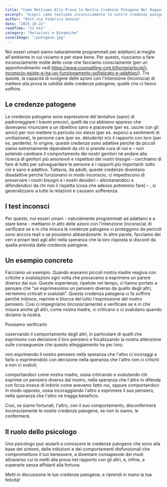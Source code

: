 ```yaml
---
title: "Come Mettiamo Alla Prova le Nostre Credenze Patogene Nel Rapporto Con Gli Altri"
excerpt: "Scopri come testiamo inconsciamente le nostre credenze patogene nelle relazioni e come superarle."
author: "Dott.ssa Federica Genova"
date: "2025-10-22"
readTime: "12 min"
category: "Relazioni e Dinamiche"
coverImage: "/patogene.jpg"
---
```


Noi esseri umani siamo naturalmente programmati per adattarci al meglio all'ambiente in cui viviamo e per stare bene. Per questo, riusciamo a fare inconsciamente molte delle cose che facciamo consciamente (per un approfondimento vedi https://www.counselling-cmt.it/home/articoli/l-inconscio-esiste-e-ha-un-funzionamento-sofisticato-e-adattivo/). Tra queste, la capacità di svolgere delle azioni con l'intenzione (inconscia) di mettere alla prova la validità delle credenze patogene, quelle che ci fanno soffrire.

## Le credenze patogene

Le credenze patogene sono espressione del tentativo (sano) di padroneggiare i traumi precoci, quelli da cui abbiamo appreso che dovevamo rinunciare a un obiettivo sano e piacevole (per es. uscire con gli amici) per non mettere in pericolo noi stessi (per es. esporci a sentimenti di umiliazione), le persone care (per es. deluderle) e/o il rapporto con loro (per es. perderle). In origine, queste credenze sono adattive perché da piccoli siamo estremamente dipendenti da chi si prende cura di noi e – non potendo cambiare il comportamento dei nostri genitori né andare alla ricerca di genitori più amorevoli e rispettosi dei nostri bisogni – cerchiamo di fare di tutto per salvaguardare le persone e i rapporti più importanti: tutto ciò è sano e adattivo. Tuttavia, da adulti, queste credenze diventano disadattive perché funzionano in modo inconscio, ci impediscono di preservare i nostri bisogni e i nostri desideri – allontanandoci e difendendoci da chi non li rispetta (cosa che adesso potremmo fare) – , si generalizzano a tutte le relazioni e causano sofferenza.

## I test inconsci

Per questo, noi esseri umani - naturalmente programmati ad adattarci e a stare bene - mettiamo in atto delle azioni con l'intenzione (inconscia) di verificare se e in che misura le credenze patogene ci proteggono da pericoli sono ancora reali o se possiamo abbandonarle. In altre parole, facciamo dei veri e propri test agli altri nella speranza che la loro risposta si discosti da quella prevista dalle credenze patogene.

## Un esempio concreto

Facciamo un esempio. Quando eravamo piccoli nostra madre reagiva con critiche e svalutazioni ogni volta che provavamo a esprimere un parere diverso dal suo. Queste esperienze, ripetute nel tempo, ci hanno portato a pensare che "se esprimessimo un pensiero diverso da quello degli altri, verremmo criticati e svalutati". Questa credenza patogena ci fa soffrire perché inibisce, reprime e blocca del tutto l'espressione del nostro pensiero. Così ci impegniamo (inconsciamente) a verificare se e in che misura anche gli altri, come nostra madre, ci criticano o ci svalutano quando diciamo la nostra.

Possiamo verificarlo

osservando il comportamento degli altri, in particolare di quelli che esprimono con decisione il loro pensiero e focalizzando la nostra attenzione sulle conseguenze che questo atteggiamento ha per loro;

non esprimendo il nostro pensiero nella speranza che l'altro ci incoraggi a farlo o esprimendolo con decisione nella speranza che l'altro non ci critichi e non ci svaluti;

comportandoci come nostra madre, ossia criticando e svalutando chi esprime un pensiero diverso dal nostro, nella speranza che l'altro lo difenda con forza invece di inibirlo come avevamo fatto noi, oppure comportandoci in modo opposto, ossia incoraggiando l'altro a esprimere il suo pensiero, nella speranza che l'altro ne tragga beneficio.

Così, se siamo fortunati, l'altro, con il suo comportamento, disconfermerà inconsciamente le nostre credenze patogene, se non lo siamo, le confermerà.

## Il ruolo dello psicologo

Uno psicologo può aiutarti a conoscere le credenze patogene che sono alla base dei sintomi, delle inibizioni e dei comportamenti disfunzionali che compromettono il tuo benessere, a diventare consapevole dei modi attraverso cui le metti alla prova nel rapporto con gli altri, e, infine, a superarle senza affidarti alla fortuna.

Metti in discussione le tue credenze patogene, e riprendi in mano la tua felicità!

